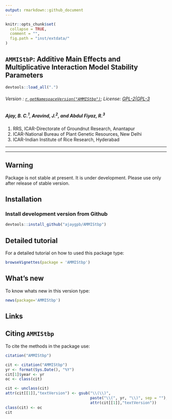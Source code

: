 ```yaml
---
output: rmarkdown::github_document
---
```


```r
knitr::opts_chunk$set(
  collapse = TRUE,
  comment = "",
  fig.path = "inst/extdata/"
)
```

## `AMMIStbP`: Additive Main Effects and Multiplicative Interaction Model Stability Parameters

```r
devtools::load_all(".")

```

###### Version : [`r getNamespaceVersion("AMMIStbp")`](https://ajaygpb.github.io/AMMIStbp/articles/Introduction.html#version-history); License: [GPL-2|GPL-3](https://www.r-project.org/Licenses/)

##### *Ajay, B. C.^1^, Aravind, J.^2^, and Abdul Fiyaz, R.^3^*

1. RRS, ICAR-Directorate of Groundnut Research, Anantapur 
2. ICAR-National Bureau of Plant Genetic Resources, New Delhi
3. ICAR-Indian Institute of Rice Research, Hyderabad

***



***

## Warning

Package is not stable at present. It is under development. Please use only after release of stable version.

## Installation

### Install development version from Github
```r
devtools::install_github("ajaygpb/AMMIStbp")
```

## Detailed tutorial
For a detailed tutorial on how to used this package type:

```r
browseVignettes(package = 'AMMIStbp')
```

## What's new
To know whats new in this version type:

```r
news(package='AMMIStbp')
```

## Links

## Citing `AMMIStbp`
To cite the methods in the package use:

```r
citation("AMMIStbp")
```

```r
cit <- citation("AMMIStbp")
yr <- format(Sys.Date(), "%Y")
cit[1]$year <- yr
oc <- class(cit)

cit <- unclass(cit)
attr(cit[[1]],"textVersion") <- gsub("\\(\\)",
                                     paste("\\(", yr, "\\)", sep = ""),
                                     attr(cit[[1]],"textVersion"))
class(cit) <- oc
cit
```
